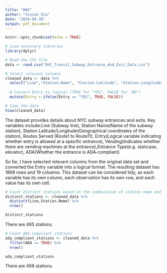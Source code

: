 ```yaml
---
title: "HW2"
author: "Vivian Xia"
date: "2024-09-30"
output: pdf_document
---
```


```r
knitr::opts_chunk$set(echo = TRUE)
```

```r
# Load necessary libraries
library(dplyr)

# Read the CSV file
data <- read.csv("NYC_Transit_Subway_Entrance_And_Exit_Data.csv")

# Select relevant columns
cleaned_data <- data %>%
  select("Line","Station.Name", "Station.Latitude", "Station.Longitude", c("Route1":"Route11"),"Entry","Vending", "Entrance.Type","ADA") %>%
  
  # Convert Entry to logical (TRUE for "YES", FALSE for "NO")
  mutate(Entry = ifelse(Entry == "YES", TRUE, FALSE))

# View the data
View(cleaned_data)
```

The dataset provides details about NYC subway entrances and exits. Key variables include:Line (Subway line), Station Name(Name of the subway station), Station Latitude/Longitude(Geographical coordinates of the station), Routes Served (Route1 to Route11), Entry(Logical variable indicating whether entry is allowed at a specific entrance), Vending(Indicates whether there are vending machines at the entrance),Entrance Type(e.g. staircase, elevator), ADA(Whether the entrance is ADA-compliant)

So far, I have selected relevant columns from the original data set and converted the Entry variable into a logical format. The resulting dataset has 1868 rows and 19 columns. This dataset can be considered tidy, as each variable has its own column, each observation has its own row, and each value has its own cell.

```r
# Count distinct stations based on the combination of station name and line
distinct_stations <- cleaned_data %>%
  distinct(Line,Station.Name) %>%
  nrow()

distinct_stations
```
There are 465 stations.

```r
# Count ADA compliant stations
ada_compliant_stations <- cleaned_data %>%
  filter(ADA == TRUE) %>%
  nrow()

ada_compliant_stations
```
There are 468 stations.
